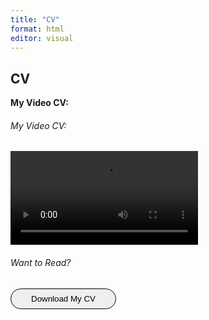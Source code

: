 ```yaml
---
title: "CV"
format: html
editor: visual
---
```


## CV

**My Video CV:**
```{=html}
<!-- Your HTML code here -->
<div id="main">


        <div id="right-col">
            
            <h6>My Video CV:</h6>
            <video controls src="Video-CV.mp4" type="video/mp4">
                Your browser does not support the video tag.
              </video>

              <h6 style="width: 100%;">Want to Read?</h6>
              <a href="/Users/maradibagno/Desktop/John Cabot/mariarosariadibagno.github.io/_site/CV.docx" download="CV.docx" style="text-decoration: none;">
                <button style="padding: 8px 32px; border: solid 1px black; border-radius: 300px; cursor: pointer;">
                  Download My CV
                </button>
              </a>
              
              
              

        </div>


    </div>

              
              
```